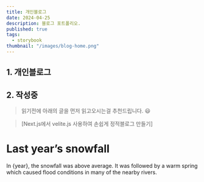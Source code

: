 ```yaml
---
title: 개인블로그
date: 2024-04-25
description: 블로그 포트폴리오.
published: true
tags:
  - storybook
thumbnail: "/images/blog-home.png"
---
```


## 1. 개인블로그

<Callout code="critical" text="CALL OUT TEST" />

## 2. 작성중

<MDXImage src="./images/blog-home.png" title="테스트" />

> 읽기전에 아래의 글을 먼저 읽고오시는걸 추천드립니다. 😃

> [Next.js에서 velite.js 사용하여 손쉽게 정적블로그 만들기]


# Last year’s snowfall

In {year}, the snowfall was above average.
It was followed by a warm spring which caused
flood conditions in many of the nearby rivers.
